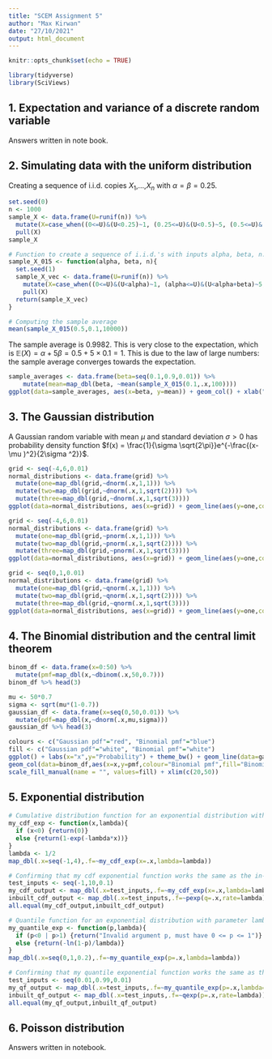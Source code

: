 ```yaml
---
title: "SCEM Assignment 5"
author: "Max Kirwan"
date: "27/10/2021"
output: html_document
---
```


```r
knitr::opts_chunk$set(echo = TRUE)
```
```r
library(tidyverse)
library(SciViews)
```

## 1. Expectation and variance of a discrete random variable

Answers written in note book.


## 2. Simulating data with the uniform distribution

Creating a sequence of i.i.d. copies $X_1$,...,$X_n$ with $\alpha = \beta = 0.25$.
```r
set.seed(0)
n <- 1000
sample_X <- data.frame(U=runif(n)) %>%
  mutate(X=case_when((0<=U)&(U<0.25)~1, (0.25<=U)&(U<0.5)~5, (0.5<=U)&(U<=1)~0)) %>%
  pull(X)
sample_X
```

```r
# Function to create a sequence of i.i.d.'s with inputs alpha, beta, n.
sample_X_015 <- function(alpha, beta, n){
  set.seed(1)
  sample_X_vec <- data.frame(U=runif(n)) %>%
    mutate(X=case_when((0<=U)&(U<alpha)~1, (alpha<=U)&(U<alpha+beta)~5, (alpha+beta<=U)&(U<=1)~0)) %>%
    pull(X)
  return(sample_X_vec)
}
```

```r
# Computing the sample average
mean(sample_X_015(0.5,0.1,10000))
```
The sample average is 0.9982. This is very close to the expectation, which is $\mathbb{E}(X)= \alpha + 5\beta = 0.5 + 5\times 0.1 = 1$.
This is due to the law of large numbers: the sample average converges towards the expectation.

```r
sample_averages <- data.frame(beta=seq(0.1,0.9,0.01)) %>%
    mutate(mean=map_dbl(beta, ~mean(sample_X_015(0.1,.x,100))))
ggplot(data=sample_averages, aes(x=beta, y=mean)) + geom_col() + xlab("Beta") + ylab("Sample Mean")
```


## 3. The Gaussian distribution

A Gaussian random variable with mean $\mu$ and standard deviation $\sigma > 0$ has probability density function $f(x) = \frac{1}{\sigma \sqrt{2\pi}}e^{-\frac{(x-\mu )^2}{2\sigma ^2}}$.

```r
grid <- seq(-4,6,0.01)
normal_distributions <- data.frame(grid) %>%
  mutate(one=map_dbl(grid,~dnorm(.x,1,1))) %>%
  mutate(two=map_dbl(grid,~dnorm(.x,1,sqrt(2)))) %>%
  mutate(three=map_dbl(grid,~dnorm(.x,1,sqrt(3))))
ggplot(data=normal_distributions, aes(x=grid)) + geom_line(aes(y=one,colour="red")) + geom_line(aes(y=two,colour="blue")) + geom_line(aes(y=three,colour="green")) + labs(title="Probability density function",x="x",y="Density",colour="Variance") + scale_color_manual(labels = c("1","2","3"), values = c("red","blue","green"))
```

```r
grid <- seq(-4,6,0.01)
normal_distributions <- data.frame(grid) %>%
  mutate(one=map_dbl(grid,~pnorm(.x,1,1))) %>%
  mutate(two=map_dbl(grid,~pnorm(.x,1,sqrt(2)))) %>%
  mutate(three=map_dbl(grid,~pnorm(.x,1,sqrt(3))))
ggplot(data=normal_distributions, aes(x=grid)) + geom_line(aes(y=one,colour="red")) + geom_line(aes(y=two,colour="blue")) + geom_line(aes(y=three,colour="green")) + labs(title="Cumulative distribution function",x="x",y="Probability",colour="Variance") + scale_color_manual(labels = c("1","2","3"), values = c("red","blue","green"))
```

```r
grid <- seq(0,1,0.01)
normal_distributions <- data.frame(grid) %>%
  mutate(one=map_dbl(grid,~qnorm(.x,1,1))) %>%
  mutate(two=map_dbl(grid,~qnorm(.x,1,sqrt(2)))) %>%
  mutate(three=map_dbl(grid,~qnorm(.x,1,sqrt(3))))
ggplot(data=normal_distributions, aes(x=grid)) + geom_line(aes(y=one,colour="red")) + geom_line(aes(y=two,colour="blue")) + geom_line(aes(y=three,colour="green")) + labs(title="Quantile function",x="Quantile",y="x",colour="Variance") + scale_color_manual(labels = c("1","2","3"), values = c("red","blue","green"))
```


## 4. The Binomial distribution and the central limit theorem

```r
binom_df <- data.frame(x=0:50) %>%
  mutate(pmf=map_dbl(x,~dbinom(.x,50,0.7)))
binom_df %>% head(3)
```
```r
mu <- 50*0.7
sigma <- sqrt(mu*(1-0.7))
gaussian_df <- data.frame(x=seq(0,50,0.01)) %>%
  mutate(pdf=map_dbl(x,~dnorm(.x,mu,sigma)))
gaussian_df %>% head(3)
```

```r
colours <- c("Gaussian pdf"="red", "Binomial pmf"="blue")
fill <- c("Gaussian pdf"="white", "Binomial pmf"="white")
ggplot() + labs(x="x",y="Probability") + theme_bw() + geom_line(data=gaussian_df,aes(x=x,y=pdf,colour="Gaussian pdf"),size=2) +
geom_col(data=binom_df,aes(x=x,y=pmf,colour="Binomial pmf",fill="Binomial pmf")) + scale_color_manual(name = "", values=colours) +
scale_fill_manual(name = "", values=fill) + xlim(c(20,50))
```


## 5. Exponential distribution

```r
# Cumulative distribution function for an exponential distribution with parameter lambda
my_cdf_exp <- function(x,lambda){
  if (x<0) {return(0)}
  else {return(1-exp(-lambda*x))}
}
lambda <- 1/2
map_dbl(.x=seq(-1,4),.f=~my_cdf_exp(x=.x,lambda=lambda))
```

```r
# Confirming that my cdf exponential function works the same as the in-built function
test_inputs <- seq(-1,10,0.1)
my_cdf_output <- map_dbl(.x=test_inputs,.f=~my_cdf_exp(x=.x,lambda=lambda))
inbuilt_cdf_output <- map_dbl(.x=test_inputs,.f=~pexp(q=.x,rate=lambda))
all.equal(my_cdf_output,inbuilt_cdf_output)
```

```r
# Quantile function for an exponential distribution with parameter lambda
my_quantile_exp <- function(p,lambda){
  if (p<0 | p>1) {return("Invalid argument p, must have 0 <= p <= 1")}
  else {return(-ln(1-p)/lambda)}
}
map_dbl(.x=seq(0,1,0.2),.f=~my_quantile_exp(p=.x,lambda=lambda))
```

```r
# Confirming that my quantile exponential function works the same as the in-built function
test_inputs <- seq(0.01,0.99,0.01)
my_qf_output <- map_dbl(.x=test_inputs,.f=~my_quantile_exp(p=.x,lambda=lambda))
inbuilt_qf_output <- map_dbl(.x=test_inputs,.f=~qexp(p=.x,rate=lambda))
all.equal(my_qf_output,inbuilt_qf_output)
```


## 6. Poisson distribution

Answers written in notebook.